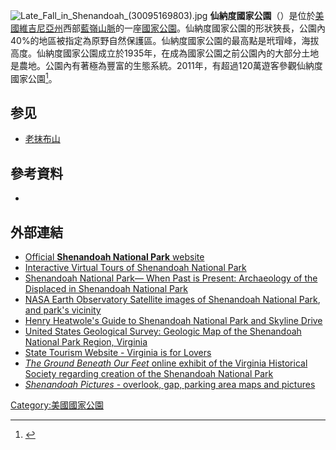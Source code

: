{{noteTA
|1=zh-hans:谢南多厄;zh-hant:仙納度;
}}
[[File:Late_Fall_in_Shenandoah_(30095169803).jpg|thumb]]
'''仙納度國家公園'''（{{lang-en|Shenandoah National Park}}）是位於[[美國|美國]][[維吉尼亞州|維吉尼亞州]]西部[[藍嶺山脈|藍嶺山脈]]的一座[[美國國家公園|國家公園]]。仙納度國家公園的形狀狹長，公園內40%的地區被指定為原野自然保護區。仙納度國家公園的最高點是玳瑁峰，海拔高度{{convert|4051|ft|m}}。仙納度國家公園成立於1935年，在成為國家公園之前公園內的大部分土地是農地。公園內有著極為豐富的生態系統。2011年，有超過120萬遊客參觀仙納度國家公園<ref name="visits">{{NPS Visitation|accessdate=2012-03-07}}</ref>。

== 参见 ==
*[[老抹布山|老抹布山]]

==參考資料==
<references />
*{{cite web | title=A Guide to the Shenandoah Valley Oral History Project, 2005-2006 | url=http://www.lib.jmu.edu/special/OralHistory/SdArch029/S029FA.aspx | access-date=2015-04-04 | archive-url=https://web.archive.org/web/20180524171907/http://www.lib.jmu.edu/special/OralHistory/SdArch029/S029FA.aspx | archive-date=2018-05-24 | dead-url=yes }}
==外部連結==
{{Sister project links|wikt=no|commons=Category:Shenandoah National Park|b=no|n=no|q=no|s=no|v=no|voy=Shenandoah National Park|species=no|d=no}}
* [http://www.nps.gov/shen/ Official '''Shenandoah National Park''' website]{{Wayback|url=http://www.nps.gov/shen/ |date=20101107102258 }}
* [https://web.archive.org/web/20130512010928/http://www.terrain360.com/parks/shenandoah-national-park Interactive Virtual Tours of Shenandoah National Park]
* [http://www.nps.gov/shen/historyculture/displaced.htm Shenandoah National Park— When Past is Present: Archaeology of the Displaced in Shenandoah National Park]{{Wayback|url=http://www.nps.gov/shen/historyculture/displaced.htm |date=20150215075916 }}
* [https://web.archive.org/web/20040625035646/http://earthobservatory.nasa.gov/Newsroom/NewImages/images.php3?img_id=16293 NASA Earth Observatory Satellite images of Shenandoah National Park], [https://web.archive.org/web/20031204024114/http://earthobservatory.nasa.gov/Newsroom/NewImages/images.php3?img_id=11275 and park's vicinity]
* [http://guidetosnp.com/web Henry Heatwole's Guide to Shenandoah National Park and Skyline Drive]{{Wayback|url=http://guidetosnp.com/web |date=20201111233809 }}
* [http://purl.access.gpo.gov/GPO/LPS116480 United States Geological Survey: Geologic Map of the Shenandoah National Park Region, Virginia] 
* [https://web.archive.org/web/20061208114917/http://www.virginia.org/site/description.asp?AttrID=10089&CharID=150777 State Tourism Website - Virginia is for Lovers]
* [https://web.archive.org/web/20080415222316/http://www.vahistory.org/shenandoah.html ''The Ground Beneath Our Feet'' online exhibit of the Virginia Historical Society regarding creation of the Shenandoah National Park]
* [http://etrekking.net/overlook.cfm ''Shenandoah Pictures'' - overlook, gap, parking area maps and pictures]{{Wayback|url=http://etrekking.net/overlook.cfm |date=20180515161547 }}
{{美國國家公園}}
[[Category:美國國家公園|Category:美國國家公園]]